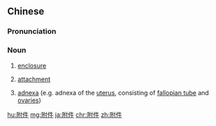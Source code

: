 ==Chinese==
{{zh-forms}}

===Pronunciation===
{{zh-pron
|m=fùjiàn
|c=fu6 gin6-2
|h=pfs=fu-khien
|mn=hù-kiāⁿ
|cat=n
}}

===Noun===
{{zh-noun}}

# [[enclosure]]
# {{qualifier|in an email}} [[attachment]]
# {{qualifier|in medicine}} [[adnexa]] (e.g. adnexa of the [[uterus]], consisting of [[fallopian tube]] and [[ovary|ovaries]])

[[hu:附件]]
[[mg:附件]]
[[ja:附件]]
[[chr:附件]]
[[zh:附件]]